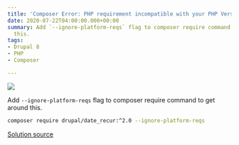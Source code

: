 ```yaml
---
title: 'Composer Error: PHP requirement incompatible with your PHP Version'
date: 2020-07-22T04:00:00.000+00:00
summary: Add `--ignore-platform-reqs` flag to composer require command to get around
  this.
tags:
- Drupal 8
- PHP
- Composer

---
```

![](../uploads/screen-shot-2020-07-22-at-9-54-28-am.png)

Add `--ignore-platform-reqs` flag to composer require command to get around this.

```bash
composer require drupal/date_recur:^2.0 --ignore-platform-reqs
```

[Solution source](https://magento.stackexchange.com/questions/207318/php-requirement-incompatible-with-your-php-version-composer-module-installatio)